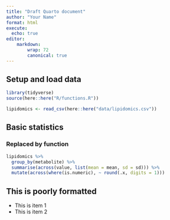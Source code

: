 ```yaml
---
title: "Draft Quarto document"
author: "Your Name"
format: html
execute:
  echo: true
editor:
    markdown:
        wrap: 72
        canonical: true
---
```


## Setup and load data

```r
library(tidyverse)
source(here::here("R/functions.R"))

lipidomics <- read_csv(here::here("data/lipidomics.csv"))
```

## Basic statistics

### Replaced by function

```r
lipidomics %>%
  group_by(metabolite) %>%
  summarise(across(value, list(mean = mean, sd = sd))) %>%
  mutate(across(where(is.numeric), ~ round(.x, digits = 1)))
```

## This is poorly formatted

-   This is item 1
-   This is item 2


